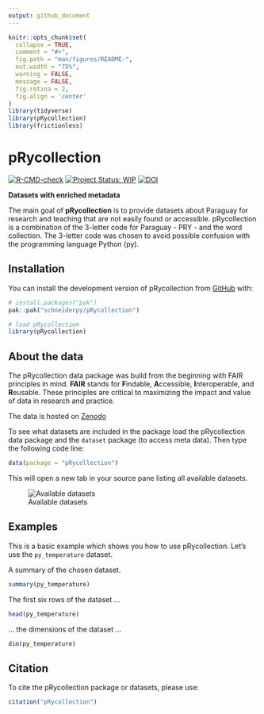 ```yaml
---
output: github_document
---
```


<!-- README.md is generated from README.Rmd. Please edit that file -->

```r
knitr::opts_chunk$set(
  collapse = TRUE,
  comment = "#>",
  fig.path = "man/figures/README-",
  out.width = "75%",
  warning = FALSE,
  message = FALSE,
  fig.retina = 2,
  fig.align = 'center'
)
library(tidyverse)
library(pRycollection)
library(frictionless)
```

# pRycollection

<!-- badges: start -->
[![R-CMD-check](https://github.com/schneiderpy/pRycollection/actions/workflows/R-CMD-check.yml/badge.svg)](https://github.com/schneiderpy/pRycollection/actions/workflows/R-CMD-check.yml)
[![Project Status: WIP](https://www.repostatus.org/badges/latest/wip.svg)](https://www.repostatus.org/#wip)
[![DOI](https://zenodo.org/badge/DOI/10.5281/zenodo.16744968.svg)](https://doi.org/10.5281/zenodo.16744968)

<!-- badges: end -->

**Datasets with enriched metadata**

The main goal of **pRycollection** is to provide datasets about Paraguay for
research and teaching that are not easily found or accessible. 
pRycollection is a combination of the 3-letter code for Paraguay - PRY - 
and the word collection. The 3-letter code was chosen to avoid possible
confusion with the programming language Python (py).



## Installation

You can install the development version of pRycollection from [GitHub](https://github.com/schneiderpy) with:

```r
# install.packages("pak")
pak::pak("schneiderpy/pRycollection")

# load pRycollection
library(pRycollection)
```

## About the data

The pRycollection data package was build from the beginning with FAIR
principles in mind. **FAIR** stands for **F**indable, **A**ccessible,
**I**nteroperable, and **R**eusable. These principles are critical to
maximizing the impact and value of data in research and practice.

The data is hosted on [Zenodo](https://doi.org/10.5281/zenodo.16729963)

To see what datasets are included in the package load the pRycollection
data package and the `dataset` package (to access meta data). Then type
the following code line:

```r
data(package = "pRycollection")
```

This will open a new tab in your source pane listing all available
datasets.

![Available datasets](man/figures/Pane_pRycollection_datasets.png)

## Examples

This is a basic example which shows you how to use pRycollection.
Let's use the `py_temperature` dataset.

A summary of the chosen dataset.

```r
summary(py_temperature)
```

The first six rows of the dataset ...

```r
head(py_temperature)
```

... the dimensions of the dataset ...

```r
dim(py_temperature)
```



## Citation

To cite the pRycollection package or datasets, please use:

```r
citation("pRycollection")
```



